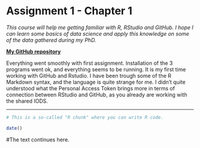 # Assignment 1 - Chapter 1

*This course will help me getting familiar with R, RStudio and GitHub.  I hope I can learn some basics of data science and apply this knowledge on some of the data gathered during my PhD.*

[**My GitHub repository**](https://github.com/cdapalma/IODS-project.git)

Everything went smoothly with first assignment.
Installation of the 3 programs went ok, and everything seems to be running. 
It is my first time working with GitHub and Rstudio. 
I have been trough some of the R Markdown syntax, and the language is quite strange for me.
I didn't quite understood what the Personal Access Token brings more in terms of connection between RStudio and GitHub, as you already are working with the shared IODS.

***

```r
# This is a so-called "R chunk" where you can write R code.

date()

```

#The text continues here.
